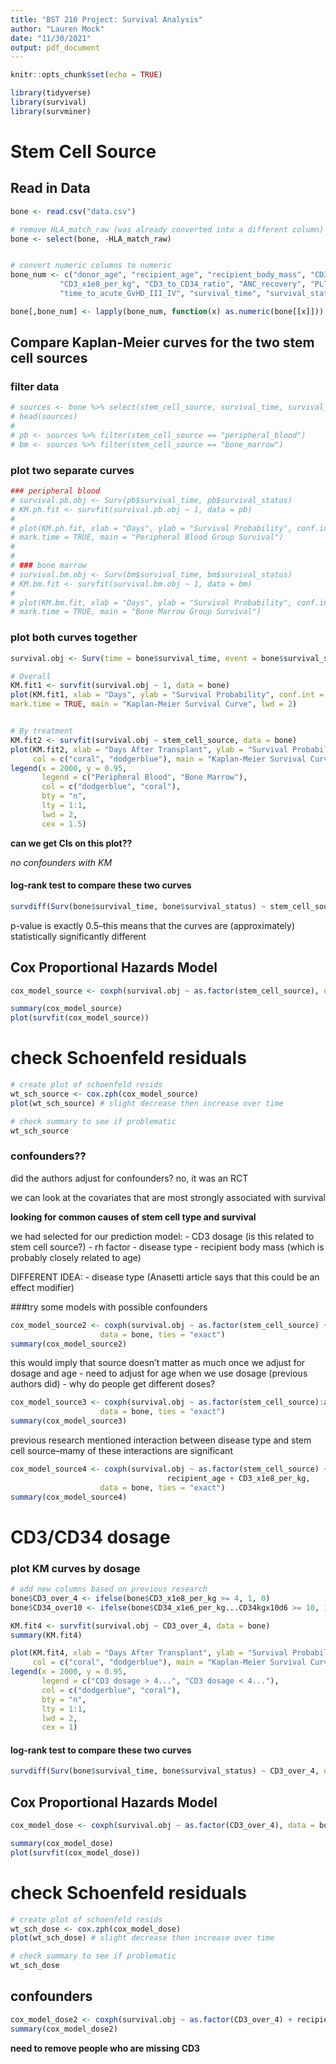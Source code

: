```yaml
---
title: "BST 210 Project: Survival Analysis"
author: "Lauren Mock"
date: "11/30/2021"
output: pdf_document
---
```


```r
knitr::opts_chunk$set(echo = TRUE)
```

```r
library(tidyverse)
library(survival)
library(survminer)
```


# Stem Cell Source

## Read in Data

```r
bone <- read.csv("data.csv")

# remove HLA_match_raw (was already converted into a different column)
bone <- select(bone, -HLA_match_raw)


# convert numeric columns to numeric
bone_num <- c("donor_age", "recipient_age", "recipient_body_mass", "CD34_x1e6_per_kg...CD34kgx10d6",
           "CD3_x1e8_per_kg", "CD3_to_CD34_ratio", "ANC_recovery", "PLT_recovery",
           "time_to_acute_GvHD_III_IV", "survival_time", "survival_status")

bone[,bone_num] <- lapply(bone_num, function(x) as.numeric(bone[[x]]))
```


## Compare Kaplan-Meier curves for the two stem cell sources

### filter data

```r
# sources <- bone %>% select(stem_cell_source, survival_time, survival_status)
# head(sources)
# 
# pb <- sources %>% filter(stem_cell_source == "peripheral_blood")
# bm <- sources %>% filter(stem_cell_source == "bone_marrow")
```

### plot two separate curves

```r
### peripheral blood
# survival.pb.obj <- Surv(pb$survival_time, pb$survival_status)
# KM.ph.fit <- survfit(survival.pb.obj ~ 1, data = pb)
# 
# plot(KM.ph.fit, xlab = "Days", ylab = "Survival Probability", conf.int=,
# mark.time = TRUE, main = "Peripheral Blood Group Survival")
# 
# 
# ### bone marrow
# survival.bm.obj <- Surv(bm$survival_time, bm$survival_status)
# KM.bm.fit <- survfit(survival.bm.obj ~ 1, data = bm)
# 
# plot(KM.bm.fit, xlab = "Days", ylab = "Survival Probability", conf.int=,
# mark.time = TRUE, main = "Bone Marrow Group Survival")
```

### plot both curves together

```r
survival.obj <- Surv(time = bone$survival_time, event = bone$survival_status)

# Overall
KM.fit1 <- survfit(survival.obj ~ 1, data = bone)
plot(KM.fit1, xlab = "Days", ylab = "Survival Probability", conf.int = FALSE,
mark.time = TRUE, main = "Kaplan-Meier Survival Curve", lwd = 2)


# By treatment
KM.fit2 <- survfit(survival.obj ~ stem_cell_source, data = bone)
plot(KM.fit2, xlab = "Days After Transplant", ylab = "Survival Probability", mark.time = TRUE, conf.int=, 
     col = c("coral", "dodgerblue"), main = "Kaplan-Meier Survival Curves by Stem Cell Source", lwd = 2)
legend(x = 2000, y = 0.95, 
       legend = c("Peripheral Blood", "Bone Marrow"), 
       col = c("dodgerblue", "coral"), 
       bty = "n",
       lty = 1:1,
       lwd = 2,
       cex = 1.5)
```

**can we get CIs on this plot??**

*no confounders with KM*



#### log-rank test to compare these two curves

```r
survdiff(Surv(bone$survival_time, bone$survival_status) ~ stem_cell_source, data=bone)
```

p-value is exactly 0.5--this means that the curves are (approximately) statistically significantly different



## Cox Proportional Hazards Model

```r
cox_model_source <- coxph(survival.obj ~ as.factor(stem_cell_source), data = bone, ties = "exact")

summary(cox_model_source)
plot(survfit(cox_model_source))
```

# check Schoenfeld residuals

```r
# create plot of schoenfeld resids
wt_sch_source <- cox.zph(cox_model_source)
plot(wt_sch_source) # slight decrease then increase over time

# check summary to see if problematic
wt_sch_source
```



### confounders??

did the authors adjust for confounders?
no, it was an RCT

we can look at the covariates that are most strongly associated with survival

**looking for common causes of stem cell type and survival**

we had selected for our prediction model:
- CD3 dosage (is this related to stem cell source?)
- rh factor
- disease type
- recipient body mass (which is probably closely related to age)


DIFFERENT IDEA:
- disease type (Anasetti article says that this could be an effect modifier)


###try some models with possible confounders

```r
cox_model_source2 <- coxph(survival.obj ~ as.factor(stem_cell_source) + recipient_age + CD3_x1e8_per_kg, 
                    data = bone, ties = "exact")
summary(cox_model_source2)
```

this would imply that source doesn't matter as much once we adjust for dosage and age
- need to adjust for age when we use dosage (previous authors did)
- why do people get different doses?


```r
cox_model_source3 <- coxph(survival.obj ~ as.factor(stem_cell_source):as.factor(disease_group), 
                    data = bone, ties = "exact")
summary(cox_model_source3)
```

previous research mentioned interaction between disease type and stem cell source--mamy of these interactions are significant


```r
cox_model_source4 <- coxph(survival.obj ~ as.factor(stem_cell_source) +
                                   recipient_age + CD3_x1e8_per_kg, 
                    data = bone, ties = "exact")
summary(cox_model_source4)
```




# CD3/CD34 dosage


### plot KM curves by dosage

```r
# add new columns based on previous research
bone$CD3_over_4 <- ifelse(bone$CD3_x1e8_per_kg >= 4, 1, 0)
bone$CD34_over10 <- ifelse(bone$CD34_x1e6_per_kg...CD34kgx10d6 >= 10, 1, 0)

KM.fit4 <- survfit(survival.obj ~ CD3_over_4, data = bone)
summary(KM.fit4)

plot(KM.fit4, xlab = "Days After Transplant", ylab = "Survival Probability", mark.time = TRUE, conf.int=, 
     col = c("coral", "dodgerblue"), main = "Kaplan-Meier Survival Curves by CD3 Dosage per kg", lwd = 2)
legend(x = 2000, y = 0.95, 
       legend = c("CD3 dosage > 4...", "CD3 dosage < 4..."), 
       col = c("dodgerblue", "coral"), 
       bty = "n",
       lty = 1:1,
       lwd = 2,
       cex = 1)
```

#### log-rank test to compare these two curves

```r
survdiff(Surv(bone$survival_time, bone$survival_status) ~ CD3_over_4, data=bone)
```

## Cox Proportional Hazards Model

```r
cox_model_dose <- coxph(survival.obj ~ as.factor(CD3_over_4), data = bone, ties = "exact")

summary(cox_model_dose)
plot(survfit(cox_model_dose))
```

# check Schoenfeld residuals

```r
# create plot of schoenfeld resids
wt_sch_dose <- cox.zph(cox_model_dose)
plot(wt_sch_dose) # slight decrease then increase over time

# check summary to see if problematic
wt_sch_dose
```

## confounders

```r
cox_model_dose2 <- coxph(survival.obj ~ as.factor(CD3_over_4) + recipient_age_below_10, data = bone, ties = "exact")
summary(cox_model_dose2)
```



**need to remove people who are missing CD3**


